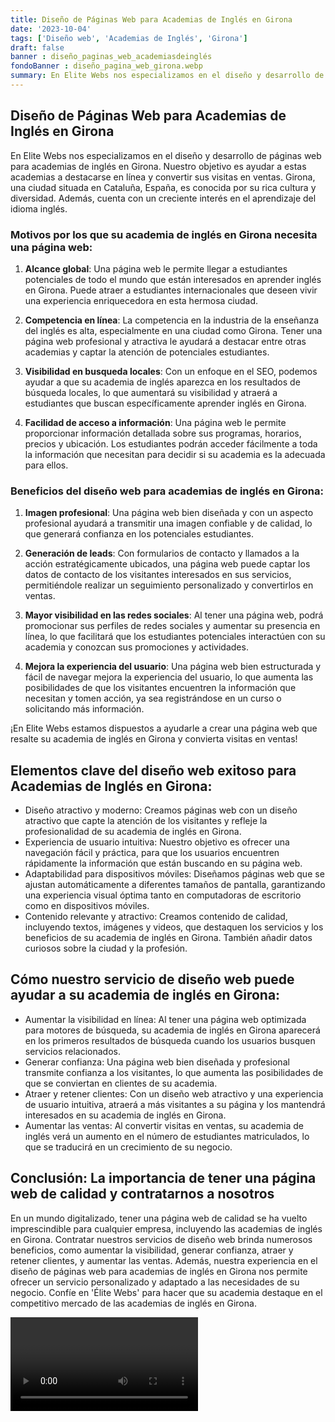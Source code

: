 ```yaml
---
title: Diseño de Páginas Web para Academias de Inglés en Girona
date: '2023-10-04'
tags: ['Diseño web', 'Academias de Inglés', 'Girona']
draft: false
banner : diseño_paginas_web_academiasdeinglés
fondoBanner : diseño_pagina_web_girona.webp
summary: En Elite Webs nos especializamos en el diseño y desarrollo de páginas web para academias de inglés en Girona. Nuestro objetivo es ayudar a estas academias a destacarse en línea y convertir sus visitas en ventas. Girona, una ciudad situada en Cataluña, España, es conocida por su rica cultura y diversidad. Además, cuenta con un creciente interés en el aprendizaje del idioma inglés.
---
```


## Diseño de Páginas Web para Academias de Inglés en Girona

En Elite Webs nos especializamos en el diseño y desarrollo de páginas web para academias de inglés en Girona. Nuestro objetivo es ayudar a estas academias a destacarse en línea y convertir sus visitas en ventas. Girona, una ciudad situada en Cataluña, España, es conocida por su rica cultura y diversidad. Además, cuenta con un creciente interés en el aprendizaje del idioma inglés.

### Motivos por los que su academia de inglés en Girona necesita una página web:

1. **Alcance global**: Una página web le permite llegar a estudiantes potenciales de todo el mundo que están interesados en aprender inglés en Girona. Puede atraer a estudiantes internacionales que deseen vivir una experiencia enriquecedora en esta hermosa ciudad.

2. **Competencia en línea**: La competencia en la industria de la enseñanza del inglés es alta, especialmente en una ciudad como Girona. Tener una página web profesional y atractiva le ayudará a destacar entre otras academias y captar la atención de potenciales estudiantes.

3. **Visibilidad en busqueda locales**: Con un enfoque en el SEO, podemos ayudar a que su academia de inglés aparezca en los resultados de búsqueda locales, lo que aumentará su visibilidad y atraerá a estudiantes que buscan específicamente aprender inglés en Girona.

4. **Facilidad de acceso a información**: Una página web le permite proporcionar información detallada sobre sus programas, horarios, precios y ubicación. Los estudiantes podrán acceder fácilmente a toda la información que necesitan para decidir si su academia es la adecuada para ellos.

### Beneficios del diseño web para academias de inglés en Girona:

1. **Imagen profesional**: Una página web bien diseñada y con un aspecto profesional ayudará a transmitir una imagen confiable y de calidad, lo que generará confianza en los potenciales estudiantes.

2. **Generación de leads**: Con formularios de contacto y llamados a la acción estratégicamente ubicados, una página web puede captar los datos de contacto de los visitantes interesados en sus servicios, permitiéndole realizar un seguimiento personalizado y convertirlos en ventas.

3. **Mayor visibilidad en las redes sociales**: Al tener una página web, podrá promocionar sus perfiles de redes sociales y aumentar su presencia en línea, lo que facilitará que los estudiantes potenciales interactúen con su academia y conozcan sus promociones y actividades.

4. **Mejora la experiencia del usuario**: Una página web bien estructurada y fácil de navegar mejora la experiencia del usuario, lo que aumenta las posibilidades de que los visitantes encuentren la información que necesitan y tomen acción, ya sea registrándose en un curso o solicitando más información.

¡En Elite Webs estamos dispuestos a ayudarle a crear una página web que resalte su academia de inglés en Girona y convierta visitas en ventas!

<GifSeo />

<Cta />

## Elementos clave del diseño web exitoso para Academias de Inglés en Girona:

- Diseño atractivo y moderno: Creamos páginas web con un diseño atractivo que capte la atención de los visitantes y refleje la profesionalidad de su academia de inglés en Girona.
- Experiencia de usuario intuitiva: Nuestro objetivo es ofrecer una navegación fácil y práctica, para que los usuarios encuentren rápidamente la información que están buscando en su página web.
- Adaptabilidad para dispositivos móviles: Diseñamos páginas web que se ajustan automáticamente a diferentes tamaños de pantalla, garantizando una experiencia visual óptima tanto en computadoras de escritorio como en dispositivos móviles.
- Contenido relevante y atractivo: Creamos contenido de calidad, incluyendo textos, imágenes y videos, que destaquen los servicios y los beneficios de su academia de inglés en Girona. También añadir datos curiosos sobre la ciudad y la profesión.

## Cómo nuestro servicio de diseño web puede ayudar a su academia de inglés en Girona:

- Aumentar la visibilidad en línea: Al tener una página web optimizada para motores de búsqueda, su academia de inglés en Girona aparecerá en los primeros resultados de búsqueda cuando los usuarios busquen servicios relacionados.
- Generar confianza: Una página web bien diseñada y profesional transmite confianza a los visitantes, lo que aumenta las posibilidades de que se conviertan en clientes de su academia.
- Atraer y retener clientes: Con un diseño web atractivo y una experiencia de usuario intuitiva, atraerá a más visitantes a su página y los mantendrá interesados en su academia de inglés en Girona.
- Aumentar las ventas: Al convertir visitas en ventas, su academia de inglés verá un aumento en el número de estudiantes matriculados, lo que se traducirá en un crecimiento de su negocio.

## Conclusión: La importancia de tener una página web de calidad y contratarnos a nosotros

En un mundo digitalizado, tener una página web de calidad se ha vuelto imprescindible para cualquier empresa, incluyendo las academias de inglés en Girona. Contratar nuestros servicios de diseño web brinda numerosos beneficios, como aumentar la visibilidad, generar confianza, atraer y retener clientes, y aumentar las ventas. Además, nuestra experiencia en el diseño de páginas web para academias de inglés en Girona nos permite ofrecer un servicio personalizado y adaptado a las necesidades de su negocio. Confíe en 'Élite Webs' para hacer que su academia destaque en el competitivo mercado de las academias de inglés en Girona.

<Video />

<CtaBot job='Academias de Inglés' city='Girona'/>

<Gmaps query='Girona+españa+maps' />
